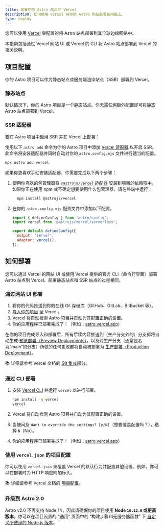 ```yaml
---
title: 部署你的 Astro 站点至 Vercel
description: 如何使用 Vercel 将你的 Astro 网站部署到网络上。
type: deploy
---
```


您可以使用 [Vercel](http://vercel.com/) 零配置的将 Astro 站点部署到其全球边缘网络中。

本指南包括通过 Vercel 网站 UI 或 Vercel 的 CLI 将 Astro 站点部署到 Vercel 的相关说明。

## 项目配置

你的 Astro 项目可以作为静态站点或服务端渲染站点（SSR）部署到 Vercel。

### 静态站点

默认情况下，你的 Astro 项目是一个静态站点。你无需任何额外配置即可将静态 Astro 站点部署到 Vercel。

### SSR 适配器

要在 Astro 项目中启用 SSR 并在 Vercel 上部署：

使用以下 `astro add` 命令为你的 Astro 项目中添加 [Vercel 适配器](/zh-cn/guides/integrations-guide/vercel/) 以开启 SSR。此命令将安装适配器并同时自动对你的 `astro.config.mjs` 文件进行适当的配置。

```bash
npx astro add vercel
```

如果你更喜欢手动安装适配器，你需要完成以下两个步骤：

1. 使用你喜欢的包管理器将 [`@astrojs/vercel` 适配器](/zh-cn/guides/integrations-guide/vercel/) 安装到项目的依赖项中。如果你正在使用 npm 或不确定想要使用什么包管理器，请在终端中运行：

    ```bash
      npm install @astrojs/vercel
    ```

2. 在你的 `astro.config.mjs` 配置文件中添加以下配置。

    ```js title="astro.config.mjs" ins={2, 5-6}
    import { defineConfig } from 'astro/config';
    import vercel from '@astrojs/vercel/serverless';

    export default defineConfig({
      output: 'server',
      adapter: vercel(),
    });
    ```

## 如何部署

您可以通过 Vercel 的网站 UI 或使用 Vercel 提供的官方 CLI（命令行界面）部署 Astro 站点到 Vercel。部署静态站点和 SSR 站点的过程相同。

### 通过网站 UI 部署

1. 将你的代码推送到你的在线 Git 存储库（GitHub、GitLab、BitBucket 等）。
2. [导入你的项目](https://vercel.com/new) 至 Vercel。
3. Vercel 将自动检测 Astro 项目并自动为其配置正确的设置。
4. 你的应用程序已部署完成了！（例如：[astro.vercel.app](https://astro.vercel.app/)）

在你的项目完成导入和部署后，所有后续内容推送到（生产分支外的）分支都将自动生成 [预览部署（Preview Deployments）](https://vercel.com/docs/concepts/deployments/environments#preview)，以及对生产分支（通常是名为“main”的分支）所做的任何更改都将自动被部署为 [生产部署（Production Deployment）](https://vercel.com/docs/concepts/deployments/environments#production)。

📚 详细请参考 Vercel 文档的 [Git 集成](https://vercel.com/docs/concepts/git)部分。

### 通过 CLI 部署

1. 安装 [Vercel CLI](https://vercel.com/cli) 并运行 `vercel` 以进行部署。

    ```bash
    npm install -g vercel
    vercel
    ```

2. Vercel 将自动检测 Astro 项目并自动为其配置正确的设置。
3. 当被问及 `Want to override the settings? [y/N]`（想要覆盖配置吗？），选择 `N`（No）。
4. 你的应用程序已部署完成了！（例如：[astro.vercel.app](https://astro.vercel.app/)）

### 使用 `vercel.json` 的项目配置

你可以使用 `vercel.json` 来覆盖 Vercel 的默认行为并配置其他设置。例如，你可以在部署时为 HTTP 响应附加标头。

📚 详细请参考 Vercel 文档的 [项目配置](https://vercel.com/docs/project-configuration)。

### 升级到 Astro 2.0

Astro v2.0 不再支持 Node 14，因此请确保你的项目使用 **Node `16.12.0` 或更高版本**。你可以在项目设置的 “通用” 页面中的 “构建步骤和无服务器函数” 下 [自定义所使用的 Node.js 版本](https://vercel.com/changelog/node-js-version-now-customizable-in-the-project-settings)。
